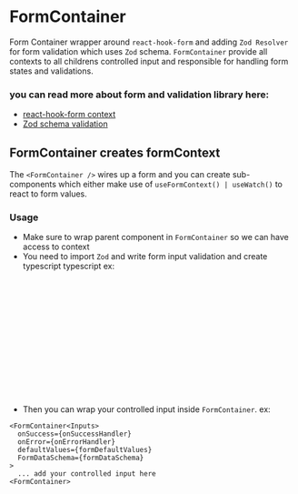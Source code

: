 
<Meta of={Stories} />


# FormContainer
Form Container wrapper around `react-hook-form` and adding `Zod Resolver` for form validation which uses `Zod` schema.
`FormContainer` provide all contexts to all childrens controlled input and responsible for handling form states and validations.
### you can read more about form and validation library here:
- [react-hook-form context](https://react-hook-form.com/docs/useformcontext)
- [Zod schema validation](https://github.com/colinhacks/zod)
<Canvas of={Stories.Example} />


## FormContainer creates formContext
The `<FormContainer />` wires up a form and you can create sub-components which either make use of `useFormContext() | useWatch()` to react to form values.

### Usage
- Make sure to wrap parent component in `FormContainer` so we can have access to context
- You need to import `Zod` and write form input validation and create typescript typescript ex:

```.js
import { z } from '@benchmark-brokers/ui';

const formDataSchema = z.object({
  gender: z.enum(['male', 'female', 'other'], {
    required_error: 'This field is required',
  }),
  age: z.number({
    required_error: "Age is required",
    invalid_type_error: "Age must be a number",
  });
});

// convert zod schema to typescript types for formContainer types
type Inputs = z.infer<typeof formDataSchema>;
```
- Then you can wrap your controlled input inside `FormContainer`. ex:

```
<FormContainer<Inputs>
  onSuccess={onSuccessHandler}
  onError={onErrorHandler}
  defaultValues={formDefaultValues}
  FormDataSchema={formDataSchema}
>
  ... add your controlled input here
<FormContainer>
```